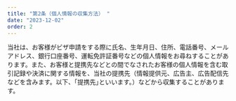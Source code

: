```yaml
---
title: "第2条（個人情報の収集方法） "
date: "2023-12-02"
order: 2
---
```

当社は、お客様がビザ申請をする際に氏名、生年月日、住所、電話番号、メールアドレス、銀行口座番号、運転免許証番号などの個人情報をお尋ねすることがあります。また、お客様と提携先などとの間でなされたお客様の個人情報を含む取引記録や決済に関する情報を、当社の提携先（情報提供元、広告主、広告配信先などを含みます。以下、｢提携先｣といいます。）などから収集することがあります。 

